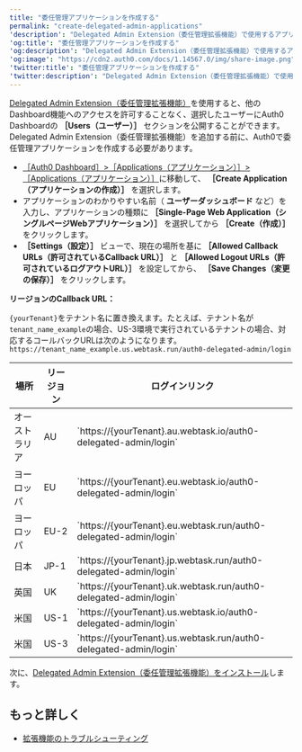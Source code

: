 ```yaml
---
title: "委任管理アプリケーションを作成する"
permalink: "create-delegated-admin-applications"
'description': "Delegated Admin Extension（委任管理拡張機能）で使用するアプリケーションを作成する方法について説明します。ダッシュボードのユーザーセクションが部分的に公開できるようになります。"
'og:title': "委任管理アプリケーションを作成する"
'og:description': "Delegated Admin Extension（委任管理拡張機能）で使用するアプリケーションを作成する方法について説明します。ダッシュボードのユーザーセクションが部分的に公開できるようになります。"
'og:image': "https://cdn2.auth0.com/docs/1.14567.0/img/share-image.png"
'twitter:title': "委任管理アプリケーションを作成する"
'twitter:description': "Delegated Admin Extension（委任管理拡張機能）で使用するアプリケーションを作成する方法について説明します。ダッシュボードのユーザーセクションが部分的に公開できるようになります。"
---
```


[Delegated Admin Extension（委任管理拡張機能）](/docs/ja-jp/customize/extensions/delegated-administration-extension)を使用すると、他のDashboard機能へのアクセスを許可することなく、選択したユーザーに<Tooltip data-tooltip-id="react-containers-DefinitionTooltip-0" href="/docs/ja-jp/glossary?term=auth0-dashboard" tip="Auth0 Dashboard: サービスを構成するためのAuth0の主製品。" cta="用語集の表示">Auth0 Dashboard</Tooltip>の **［Users（ユーザー）］** セクションを公開することができます。Delegated Admin Extension（委任管理拡張機能）を追加する前に、Auth0で委任管理アプリケーションを作成する必要があります。

* [［Auth0 Dashboard］>［Applications（アプリケーション）］>［Applications（アプリケーション）］](https://manage.auth0.com/#/applications)に移動して、 **［Create Application（アプリケーションの作成）］** を選択します。
* アプリケーションのわかりやすい名前（ **ユーザーダッシュボード** など）を入力し、アプリケーションの種類に **［Single-Page Web Application（シングルページWebアプリケーション）］** を選択してから **［Create（作成）］** をクリックします。
* **［Settings（設定）］** ビューで、現在の場所を基に **［Allowed Callback URLs（許可されているCallback URL）］** と **［Allowed Logout URLs（許可されているログアウトURL）］** を設定してから、 **［Save Changes（変更の保存）］** をクリックします。

**リージョンのCallback URL：**

<Callout icon="file-lines" color="#0EA5E9" iconType="regular">

`{yourTenant}`をテナント名に置き換えます。たとえば、テナント名が`tenant_name_example`の場合、US-3環境で実行されているテナントの場合、対応するコールバックURLは次のようになります。`https://tenant_name_example.us.webtask.run/auth0-delegated-admin/login`

</Callout>

<table class="table"><thead>
<tr>
<th>場所</th>
<th>リージョン</th>
<th>ログインリンク</th>
</tr>
</thead>
<tbody>
<tr>
<td>オーストラリア</td>
<td>AU</td>
<td>`https://{yourTenant}.au.webtask.io/auth0-delegated-admin/login`</td>
</tr>
<tr>
<td>ヨーロッパ</td>
<td>EU</td>
<td>`https://{yourTenant}.eu.webtask.io/auth0-delegated-admin/login`</td>
</tr>
<tr>
<td>ヨーロッパ</td>
<td>EU-2</td>
<td>`https://{yourTenant}.eu.webtask.run/auth0-delegated-admin/login`</td>
</tr>
<tr>
<td>日本</td>
<td>JP-1</td>
<td>`https://{yourTenant}.jp.webtask.run/auth0-delegated-admin/login`</td>
</tr>
<tr>
<td>英国</td>
<td>UK</td>
<td>`https://{yourTenant}.uk.webtask.run/auth0-delegated-admin/login`</td>
</tr>
<tr>
<td>米国</td>
<td>US-1</td>
<td>`https://{yourTenant}.us.webtask.io/auth0-delegated-admin/login`</td>
</tr>
<tr>
<td>米国</td>
<td>US-3</td>
<td>`https://{yourTenant}.us.webtask.run/auth0-delegated-admin/login`</td>
</tr>
</tbody>
</table>

次に、[Delegated Admin Extension（委任管理拡張機能）をインストール](/docs/ja-jp/customize/extensions/delegated-administration-extension/install-delegated-admin-extension)します。

## もっと詳しく

* [拡張機能のトラブルシューティング](/docs/ja-jp/troubleshoot/integration-extensibility-issues/troubleshoot-extensions)